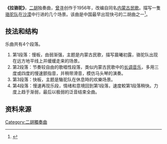 '''《拉骆驼》'''，[[二胡|二胡]]独奏曲，[[曾寻|曾寻]]创作于1956年，改编自同名[[内蒙古|内蒙古]][[民歌|民歌]]。描写一隻[[骆驼|骆驼队]]在[[沙漠|沙漠]]中行进的几个场景。该曲是中国最早出现快弓的二胡曲之一<ref>{{Cite web|url=http://yule.xooob.com/yysj/200811/356706.html|title=中国二胡金曲排行榜|author=|date=|publisher=|language=中文|accessdate=|quote=|deadurl=yes|archiveurl=https://web.archive.org/web/20150515163819/http://yule.xooob.com/yysj/200811/356706.html|archivedate=2015-05-15}} </ref>。

==技法和结构==
乐曲共有4个段落。
# 第1段落：慢板，由弱渐强，主题是内蒙古民歌，描写晨曦初露，骆驼队出现在远方地平线上并缓缓走来的场景。
# 第2段落：节奏较自由的歌唱性段落，类似内蒙古民歌中的[[长调|长调音乐]]，多用三度或四度的慢速颤指音，并稍带滑音，模仿马头琴的演奏。
# 第3段落：快板，主题是駱驼队在休息時的欢樂场景。
# 第4段落：慢速再现乐段，情绪和意境回到第1段落，速度較第1段落稍快。力度上趋于渐弱，最后以极弱的泛音结束全曲。

==资料来源==
<references/>

[[Category:二胡獨奏曲|Category:二胡獨奏曲]]
